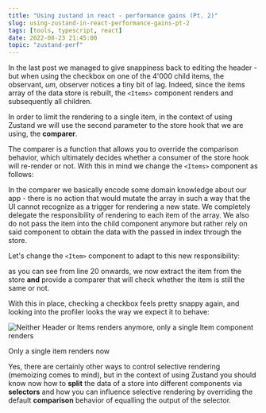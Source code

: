 ```yaml
---
title: "Using zustand in react - performance gains (Pt. 2)"
slug: using-zustand-in-react-performance-gains-pt-2
tags: [tools, typescript, react]
date: 2022-08-23 21:45:00
topic: "zustand-perf"
---
```


<TopicToc topicId="zustand-perf" header="Performance Gains Pt II" />

In the last post we managed to give snappiness back to editing the header - but when using the checkbox on one of the 4'000 child items, the observant, _um_, observer notices a tiny bit of lag. Indeed, since the items array of the data store is rebuilt, the `<Items>` component renders and subsequently all children.

In order to limit the rendering to a single item, in the context of using Zustand we will use the second parameter to the store hook that we are using, the **comparer**.

The comparer is a function that allows you to override the comparison behavior, which ultimately decides whether a consumer of the store hook will re-render or not. With this in mind we change the `<Items>` component as follows:

<GHEmbed repo="zustand-playground" branch="items-o12n" file="src/Items.tsx" start={5} end={17} />

In the comparer we basically encode some domain knowledge about our app - there is no action that would mutate the array in such a way that the UI cannot recognize as a trigger for rendering a new state. We completely delegate the responsibility of rendering to each item of the array. We also do not pass the item into the child component anymore but rather rely on said component to obtain the data with the passed in index through the store.

Let's change the `<Item>` component to adapt to this new responsibility:

<GHEmbed repo="zustand-playground" branch="items-o12n" file="src/Items.tsx" start={19} end={39} />

as you can see from line 20 onwards, we now extract the item from the store **and** provide a comparer that will check whether the item is still the same or not.

With this in place, checking a checkbox feels pretty snappy again, and looking into the profiler looks the way we expect it to behave:

![Neither Header or Items renders anymore, only a single Item component renders](/assets/zustand-pg5.png)
<figcaption>Only a single item renders now</figcaption>

Yes, there are certainly other ways to control selective rendering (memoizing comes to mind), but in the context of using Zustand you should know now how to **split** the data of a store into different components via **selectors** and how you can influence selective rendering by overriding the default **comparison** behavior of equalling the output of the selector.